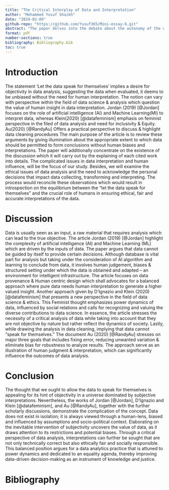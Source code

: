 ```yaml
---
title: "The Critical Interplay of Data and Interpretation"
author: "Mohammed Yusuf Shaikh"
date: "2024-02-09"
github-repo: "https://github.com/Yusuf365/Mini-essay-6.git"
abstract: "The paper delves into the debate about the autonomy of the data to determine and draw interpretations without human interaction to understand data. From the perspective of Jordan (2019), D’Ignazio and Klein (2020), and Au (2020), which critically examines the notion that data can 'speak for themselves'. Our paper presents a claim that data provides an insight, however its detailed interpretation is bound by human judgment, biases, & socio-economic context. It advocates for a differentiated data analysis way of thinking with ethical dimensions and inclusivity in data science."
format: pdf
number-sections: true
bibliography: Bibliography.bib
toc: true
---
```


# Introduction

The statement 'Let the data speak for themselves' implies a desire for objectivity in data analysis, suggesting the data when evaluated, it deems to be unbiased without the need for human interpretation. The notion can vary with perspective within the field of data science & analysis which question the value of human insight in data interpretation. Jordan (2019) [@Jordan] focuses on the role of artificial intelligence (AI) and Machine Learning(MI) to interpret data, whereas Klein(2020) [@datafeminism] emphasis on feminist perspective in the filed of data analysis and need for inclusivity & Equity. Au(2020) [@RandyAu] Offers a practical perspective to discuss & highlight data cleaning procedures The main purpose of the article is to review these arguments by giving illumination about the appropriate extent to which data should be permitted to form conclusions without human biases and interpretations. The paper will additionally concentrate on the existence of the discussion which it will carry out by the explaining of each cited work into details. The complicated issues in data interpretation and human influence, will be the focus of our study. Besides, we will examine the ethical issues of data analysis and the need to acknowledge the personal decisions that impact data collecting, transforming and interpreting. The process would reconcile these observations which would result in introspection on the equilibrium between the "let the data speak for themselves" and the crucial role of humans in ensuring ethical, fair and accurate interpretations of the data.

# Discussion

Data is usually seen as an input, a raw material that requires analysis which can lead to the true objective. The article Jordan (2019) [@Jordan] highlight the complexity of artificial intelligence (AI) and Machine Learning (ML) which are driven by the inputs of data. The paper argues that data cannot be guided by itself to provide certain decisions. Although database is vital part for analysis but taking under the consideration of AI algorithm and learning to conclude from data, it   involves human judgement, biases & structured setting under which the data is obtained and adapted – an environment for intelligent infrastructure. The article focuses on data provenance & Human centric design which shall advocates for a balanced approach where pure data needs human interpretation to generate a higher valued insight.
Another approach given by D’Ignazio and Klein (2020) [@datafeminism] that presents a new perspective in the field of data science & ethics. This Feminist thought emphasizes power dynamics of data, influenced by social relations and calls for recognizing and valuing the diverse contributions to data science. In essence, the article stresses the necessity of a critical analysis of data while taking into account that they are not objective by nature but rather reflect the dynamics of society. Lastly, while drawing the analysis in data cleaning, implying that data cannot “speak for themselves.” The document Au (2020) [@RandyAu]  stresses on major three goals that includes fixing error, reducing unwanted variation & eliminate  bias for robustness to analyze results. The approach serve as an illustration of human judgment & interpretation, which can significantly influence the outcomes of data analysis.

# Conclusion

The thought that we ought to allow the data to speak for themselves is appealing for its hint of objectivity in a universe dominated by subjective interpretations. Nevertheless, the works of Jordan [@Jordan], D’Ignazio and Klein [@datafeminism], and Au [@RandyAu], together with the further scholarly discussions, demonstrate the complication of the concept. Data does not exist in isolation; it is always viewed through a human-lens, biased and influenced by assumptions and socio-political context. Elaborating on the inevitable intervention of subjectivity uncovers the value of data, as it draws attention to its restrictions and potential biases. Through a critical perspective of data analysis, interpretations can further be sought that are not only technically correct but also ethically fair and socially responsible. This balanced position argues for a data analytics practice that is attuned to power dynamics and dedicated to an equality agenda, thereby improving data-driven decision-making as an instrument of knowledge and justice.

# Bibliography






